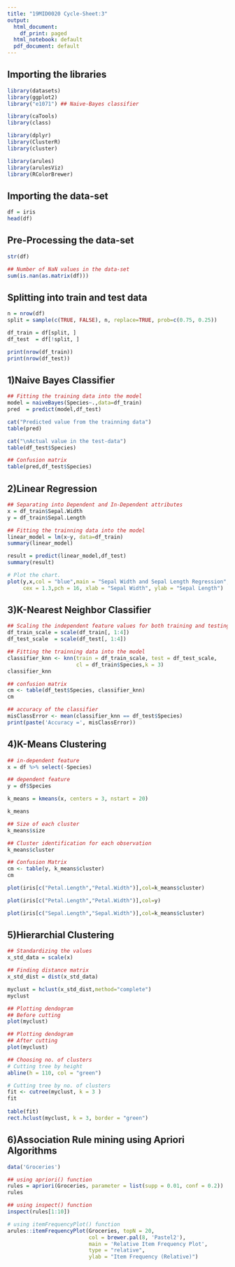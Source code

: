 ```yaml
---
title: "19MID0020 Cycle-Sheet:3"
output:
  html_document:
    df_print: paged
  html_notebook: default
  pdf_document: default
---
```


## Importing the libraries
```r
library(datasets)
library(ggplot2)
library("e1071") ## Naive-Bayes classifier

library(caTools)
library(class)

library(dplyr)
library(ClusterR)
library(cluster)

library(arules)
library(arulesViz)
library(RColorBrewer)
```

## Importing the data-set
```r
df = iris
head(df)
```

## Pre-Processing the data-set
```r
str(df)
```

```r
## Number of NaN values in the data-set
sum(is.nan(as.matrix(df)))
```
## Splitting into train and test data
```r
n = nrow(df)
split = sample(c(TRUE, FALSE), n, replace=TRUE, prob=c(0.75, 0.25))

df_train = df[split, ]
df_test  = df[!split, ]
```

```r
print(nrow(df_train))
print(nrow(df_test))
```
## 1)Naive Bayes Classifier
```r
## Fitting the training data into the model
model = naiveBayes(Species~.,data=df_train)
pred  = predict(model,df_test)
```

```r
cat("Predicted value from the trainning data")
table(pred)

cat("\nActual value in the test-data")
table(df_test$Species)
```

```r
## Confusion matrix
table(pred,df_test$Species)
```

## 2)Linear Regression
```r
## Separating into Dependent and In-Dependent attributes
x = df_train$Sepal.Width 
y = df_train$Sepal.Length

## Fitting the trainning data into the model
linear_model = lm(x~y, data=df_train)
summary(linear_model)
```

```r
result = predict(linear_model,df_test)
summary(result)
```
```r
# Plot the chart.
plot(y,x,col = "blue",main = "Sepal Width and Sepal Length Regression",abline(linear_model),
     cex = 1.3,pch = 16, xlab = "Sepal Width", ylab = "Sepal Length")
```

## 3)K-Nearest Neighbor Classifier
```r
## Scaling the independent feature values for both training and testing data
df_train_scale = scale(df_train[, 1:4])
df_test_scale  = scale(df_test[, 1:4])
```

```r
## Fitting the trainning data into the model
classifier_knn <- knn(train = df_train_scale, test = df_test_scale, 
                      cl = df_train$Species,k = 3)
classifier_knn
```

```r
## confusion matrix
cm <- table(df_test$Species, classifier_knn)
cm
```

```r
## accuracy of the classifier
misClassError <- mean(classifier_knn == df_test$Species)
print(paste('Accuracy =', misClassError))
```

## 4)K-Means Clustering
```r
## in-dependent feature
x = df %>% select(-Species)

## dependent feature
y = df$Species
```

```r
k_means = kmeans(x, centers = 3, nstart = 20)

k_means
```

```r
## Size of each cluster
k_means$size
```

```r
## Cluster identification for each observation
k_means$cluster
```

```r
## Confusion Matrix
cm <- table(y, k_means$cluster)
cm
```

```r
plot(iris[c("Petal.Length","Petal.Width")],col=k_means$cluster)
```

```r
plot(iris[c("Petal.Length","Petal.Width")],col=y)
```

```r
plot(iris[c("Sepal.Length","Sepal.Width")],col=k_means$cluster)
```

## 5)Hierarchial Clustering
```r
## Standardizing the values
x_std_data = scale(x)

## Finding distance matrix
x_std_dist = dist(x_std_data)
```

```r
myclust = hclust(x_std_dist,method="complete")
myclust
```

```r
## Plotting dendogram
## Before cutting
plot(myclust)
```

```r
## Plotting dendogram
## After cutting
plot(myclust)

## Choosing no. of clusters
# Cutting tree by height
abline(h = 110, col = "green")

# Cutting tree by no. of clusters
fit <- cutree(myclust, k = 3 )
fit
 
table(fit)
rect.hclust(myclust, k = 3, border = "green")
```

## 6)Association Rule mining using Apriori Algorithms

```r
data('Groceries')
```

```r
## using apriori() function
rules = apriori(Groceries, parameter = list(supp = 0.01, conf = 0.2))
rules
```

```r
## using inspect() function
inspect(rules[1:10])
```


```r
# using itemFrequencyPlot() function
arules::itemFrequencyPlot(Groceries, topN = 20,
                          col = brewer.pal(8, 'Pastel2'),
                          main = 'Relative Item Frequency Plot',
                          type = "relative",
                          ylab = "Item Frequency (Relative)")
```
